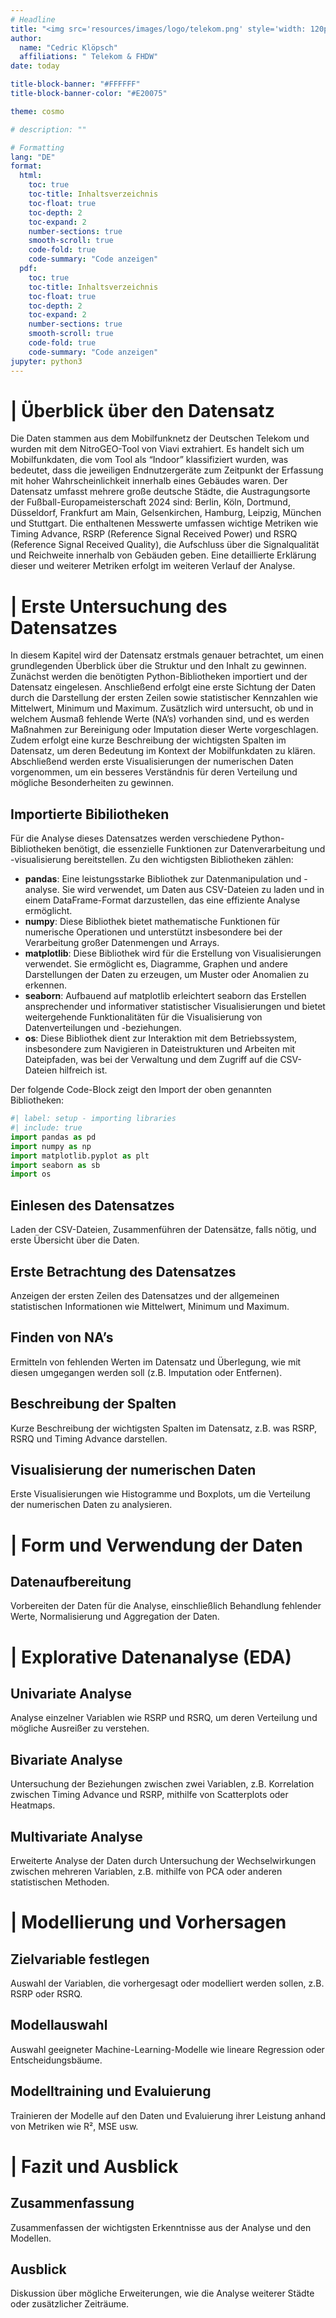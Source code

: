 ```yaml
---
# Headline
title: "<img src='resources/images/logo/telekom.png' style='width: 120px; height: auto;'> <span style='padding-left: 100px; padding-right: 100px;'>Hotel Indoor Analyse</span> <img src='resources/images/logo/fhdw.png' style='width: 120px; height: auto;'>"
author: 
  name: "Cedric Klöpsch"
  affiliations: " Telekom & FHDW"
date: today

title-block-banner: "#FFFFFF"
title-block-banner-color: "#E20075"

theme: cosmo

# description: ""

# Formatting
lang: "DE"
format:
  html:
    toc: true
    toc-title: Inhaltsverzeichnis 
    toc-float: true
    toc-depth: 2
    toc-expand: 2
    number-sections: true
    smooth-scroll: true
    code-fold: true
    code-summary: "Code anzeigen"
  pdf:
    toc: true
    toc-title: Inhaltsverzeichnis 
    toc-float: true
    toc-depth: 2
    toc-expand: 2
    number-sections: true
    smooth-scroll: true
    code-fold: true
    code-summary: "Code anzeigen"
jupyter: python3
---
```


# | Überblick über den Datensatz
Die Daten stammen aus dem Mobilfunknetz der Deutschen Telekom und wurden mit dem NitroGEO-Tool von Viavi extrahiert. Es handelt sich um Mobilfunkdaten, die vom Tool als "Indoor" klassifiziert wurden, was bedeutet, dass die jeweiligen Endnutzergeräte zum Zeitpunkt der Erfassung mit hoher Wahrscheinlichkeit innerhalb eines Gebäudes waren. Der Datensatz umfasst mehrere große deutsche Städte, die Austragungsorte der Fußball-Europameisterschaft 2024 sind: Berlin, Köln, Dortmund, Düsseldorf, Frankfurt am Main, Gelsenkirchen, Hamburg, Leipzig, München und Stuttgart. Die enthaltenen Messwerte umfassen wichtige Metriken wie Timing Advance, RSRP (Reference Signal Received Power) und RSRQ (Reference Signal Received Quality), die Aufschluss über die Signalqualität und Reichweite innerhalb von Gebäuden geben. Eine detaillierte Erklärung dieser und weiterer Metriken erfolgt im weiteren Verlauf der Analyse.

# | Erste Untersuchung des Datensatzes
In diesem Kapitel wird der Datensatz erstmals genauer betrachtet, um einen grundlegenden Überblick über die Struktur und den Inhalt zu gewinnen. Zunächst werden die benötigten Python-Bibliotheken importiert und der Datensatz eingelesen. Anschließend erfolgt eine erste Sichtung der Daten durch die Darstellung der ersten Zeilen sowie statistischer Kennzahlen wie Mittelwert, Minimum und Maximum. Zusätzlich wird untersucht, ob und in welchem Ausmaß fehlende Werte (NA’s) vorhanden sind, und es werden Maßnahmen zur Bereinigung oder Imputation dieser Werte vorgeschlagen. Zudem erfolgt eine kurze Beschreibung der wichtigsten Spalten im Datensatz, um deren Bedeutung im Kontext der Mobilfunkdaten zu klären. Abschließend werden erste Visualisierungen der numerischen Daten vorgenommen, um ein besseres Verständnis für deren Verteilung und mögliche Besonderheiten zu gewinnen.

## Importierte Bibiliotheken
Für die Analyse dieses Datensatzes werden verschiedene Python-Bibliotheken benötigt, die essenzielle Funktionen zur Datenverarbeitung und -visualisierung bereitstellen. Zu den wichtigsten Bibliotheken zählen:

- **pandas**: Eine leistungsstarke Bibliothek zur Datenmanipulation und -analyse. Sie wird verwendet, um Daten aus CSV-Dateien zu laden und in einem DataFrame-Format darzustellen, das eine effiziente Analyse ermöglicht.
- **numpy**: Diese Bibliothek bietet mathematische Funktionen für numerische Operationen und unterstützt insbesondere bei der Verarbeitung großer Datenmengen und Arrays.
- **matplotlib**: Diese Bibliothek wird für die Erstellung von Visualisierungen verwendet. Sie ermöglicht es, Diagramme, Graphen und andere Darstellungen der Daten zu erzeugen, um Muster oder Anomalien zu erkennen.
- **seaborn**: Aufbauend auf matplotlib erleichtert seaborn das Erstellen ansprechender und informativer statistischer Visualisierungen und bietet weitergehende Funktionalitäten für die Visualisierung von Datenverteilungen und -beziehungen.
- **os**: Diese Bibliothek dient zur Interaktion mit dem Betriebssystem, insbesondere zum Navigieren in Dateistrukturen und Arbeiten mit Dateipfaden, was bei der Verwaltung und dem Zugriff auf die CSV-Dateien hilfreich ist.

Der folgende Code-Block zeigt den Import der oben genannten Bibliotheken:

```python
#| label: setup - importing libraries
#| include: true
import pandas as pd
import numpy as np
import matplotlib.pyplot as plt
import seaborn as sb
import os
```

## Einlesen des Datensatzes
Laden der CSV-Dateien, Zusammenführen der Datensätze, falls nötig, und erste Übersicht über die Daten.

## Erste Betrachtung des Datensatzes
Anzeigen der ersten Zeilen des Datensatzes und der allgemeinen statistischen Informationen wie Mittelwert, Minimum und Maximum.

## Finden von NA’s
Ermitteln von fehlenden Werten im Datensatz und Überlegung, wie mit diesen umgegangen werden soll (z.B. Imputation oder Entfernen).

## Beschreibung der Spalten
Kurze Beschreibung der wichtigsten Spalten im Datensatz, z.B. was RSRP, RSRQ und Timing Advance darstellen.

## Visualisierung der numerischen Daten
Erste Visualisierungen wie Histogramme und Boxplots, um die Verteilung der numerischen Daten zu analysieren.

# | Form und Verwendung der Daten
## Datenaufbereitung
Vorbereiten der Daten für die Analyse, einschließlich Behandlung fehlender Werte, Normalisierung und Aggregation der Daten.

# | Explorative Datenanalyse (EDA)
## Univariate Analyse
Analyse einzelner Variablen wie RSRP und RSRQ, um deren Verteilung und mögliche Ausreißer zu verstehen.

## Bivariate Analyse
Untersuchung der Beziehungen zwischen zwei Variablen, z.B. Korrelation zwischen Timing Advance und RSRP, mithilfe von Scatterplots oder Heatmaps.

## Multivariate Analyse
Erweiterte Analyse der Daten durch Untersuchung der Wechselwirkungen zwischen mehreren Variablen, z.B. mithilfe von PCA oder anderen statistischen Methoden.

# | Modellierung und Vorhersagen
## Zielvariable festlegen
Auswahl der Variablen, die vorhergesagt oder modelliert werden sollen, z.B. RSRP oder RSRQ.

## Modellauswahl
Auswahl geeigneter Machine-Learning-Modelle wie lineare Regression oder Entscheidungsbäume.

## Modelltraining und Evaluierung
Trainieren der Modelle auf den Daten und Evaluierung ihrer Leistung anhand von Metriken wie R², MSE usw.

# | Fazit und Ausblick
## Zusammenfassung
Zusammenfassen der wichtigsten Erkenntnisse aus der Analyse und den Modellen.

## Ausblick
Diskussion über mögliche Erweiterungen, wie die Analyse weiterer Städte oder zusätzlicher Zeiträume.